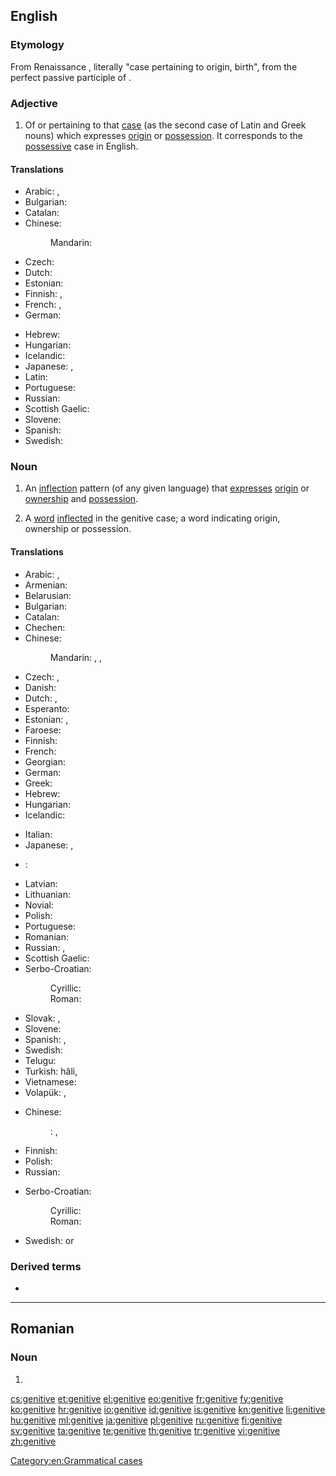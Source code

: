 ==English==
{{wikipedia}}

===Etymology===
From Renaissance {{etyl|la|en}} {{term|casus|lang=la}} {{term|genitivus|genitīvus|lang=la}}, literally "case pertaining to origin, birth", from {{term|genitus|lang=la}} the perfect passive participle of {{term|gigno|gignō|beget|lang=la}}.

===Adjective===
{{en-adj|-}}

# {{grammar}} Of or pertaining to that [[case]] (as the second case of Latin and Greek nouns) which expresses [[origin]] or [[possession]]. It corresponds to the [[possessive]] case in English.

====Translations====
{{trans-top|of or pertaining to the case of possession}}
* Arabic: {{t-|ar|إضافي|tr=iDaafiy|alt=إضَافيّ|sc=Arab}}, {{t-|ar|جري|tr=járriy|alt=جَرِّي|sc=Arab}}
* Bulgarian: {{t-|bg|родителен|tr=rodítelen}}
* Catalan: {{t-|ca|genitiu}}
* Chinese:
*: Mandarin: {{t|cmn|所有|tr=suǒyǒu de|alt=所有的|sc=Hani}}
* Czech: {{t-|cs|genitivní}}
* Dutch: {{t+|nl|genitief|m}}
* Estonian: {{t+|et|omastav}}
* Finnish: {{t+|fi|genetiivi|alt=genetiivi-}}, {{t-|fi|genetiivinen}}
* French: {{t+|fr|génitif|m}}, {{t+|fr|génitive|f}}
* German: {{t-|de|genitivisch}}
{{trans-mid}}
* Hebrew: {{t-|he|יחס הקנײן|tr=yakhas ha-knayn|m}}
* Hungarian: {{t+|hu|birtokos}}
* Icelandic: {{t+|is|eignarfall|alt=eignarfalls-}} {{qualifier|in compounds}}
* Japanese: {{t+|ja|属格|tr=ぞっかく, zokkaku|sc=Jpan}}, {{qualifier|for Slavic}} {{t+|ja|生格|tr=せいかく, seikaku|sc=Jpan}}
* Latin: {{t+|la|genetivus}}
* Portuguese: {{t+|pt|genitivo}}
* Russian: {{t+|ru|родительный|tr=rodítel’nyj|sc=Cyrl}}
* Scottish Gaelic: {{t-|gd|ginideach}}
* Slovene: {{t-|sl|rodilniški}}
* Spanish: {{t+|es|genitivo}}
* Swedish: {{t+|sv|genitiv}}
{{trans-bottom}}

===Noun===
{{en-noun|s|-}}

# {{grammar|uncountable}} An [[inflection]] pattern (of any given language) that [[express]]es [[origin]] or [[ownership]] and [[possession]].
# {{grammar|countable}} A [[word]] [[inflected]] in the genitive case; a word indicating origin, ownership or possession.

====Translations====
{{trans-top|inflection pattern}}
* Arabic: {{t-|ar|حالة المضاف إليه|f|tr=Hálat al-muDāf 'ilayh}}, {{t-|ar|مجرور|m|tr=majruur}}
* Armenian: {{t-|hy|սեռական հոլով|tr=seṙakan holov}}
* Belarusian: {{t-|be|родны склон|tr=rodny sklon|m}}
* Bulgarian: {{t-|bg|родителен падеж|tr=rodítelen padéž|m}}
* Catalan: {{t-|ca|genitiu|m}}
* Chechen: {{tø|ce|доланиг дожар}}
* Chinese:
*: Mandarin: {{t|cmn|屬格|sc=Hani}}, {{t-|cmn|属格|tr=shǔgé|sc=Hani}}, {{t-|cmn|所有格|tr=suǒyǒugé|sc=Hani}}
* Czech: {{t+|cs|genitiv|m}}, {{t-|cs|druhý pád|m}}
* Danish: {{t-|da|ejefald}}
* Dutch: {{t+|nl|tweede naamval|m}}, {{t+|nl|genitief|m}}
* Esperanto: {{t+|eo|genitivo}}
* Estonian: {{t+|et|omastav}}, {{t+|et|genitiiv}}
* Faroese: {{t+|fo|hvørsfall|n}}
* Finnish: {{t+|fi|genetiivi}}
* French: {{t+|fr|génitif|m}}
* Georgian: {{t+|ka|ნათესაობითი|tr=nat'esaobit'i|sc=Geor}}
* German: {{t+|de|Genitiv|m}}
* Greek: {{t+|el|γενική|f|tr=yenikí}}
* Hebrew: {{t-|he|יחס הקנײן|tr=yakhas ha-knayn|m}}
* Hungarian: {{t+|hu|birtokos eset}}
* Icelandic: {{t+|is|eignarfall|n}}
{{trans-mid}}
* Italian: {{t-|it|caso genitivo|m}}
* Japanese: {{t+|ja|属格|tr=ぞっかく, zokkaku}}, {{t+|ja|生格|tr=せいかく, seikaku}}
* {{ttbc|la}}: {{t|la|casus genetivus|m}} <!-- link as t-SOP if non-idiomatic; put marked word in |alt=; see [[User:Kephir/gadgets/xte#Translation_fixing]] -->
* Latvian: {{t+|lv|ģenitīvs|m}}
* Lithuanian: {{t+|lt|kilmininkas|m}}
* Novial: {{tø|nov|genitive}}
* Polish: {{t+|pl|dopełniacz|m}}
* Portuguese: {{t-|pt|caso genitivo|m}}
* Romanian: {{t-|ro|cazul genitiv|m}}
* Russian: {{t+|ru|родительный падеж|m|tr=rodítel’nyj padéž}}, {{t+|ru|генитив|m|sc=Cyrl}}
* Scottish Gaelic: {{t-|gd|tuiseal ginideach|m}}
* Serbo-Croatian:
*: Cyrillic: {{t-|sh|генитив|m}}
*: Roman: {{t-|sh|genitiv|m}}
* Slovak: {{t-|sk|druhý pád|m}}, {{t+|sk|genitív|m}}
* Slovene: {{t+|sl|rodilnik|m}}
* Spanish: {{t-|es|genetivo|m}}, {{t-|es|caso genitivo|m}}
* Swedish: {{t+|sv|genitiv}}
* Telugu: {{t-|te|షష్ఠీ విభక్తి|tr=ṣaṣṭhī vibhakti|sc=Telu}}
* Turkish: {{t+|tr|tamlayan}} hâli, {{t|tr|durumu}}
* Vietnamese: {{t-|vi|sinh cách}}
* Volapük: {{t-|vo|kimafal}}, {{t+|vo|genitif}}
{{trans-bottom}}

{{trans-top|word in the genitive inflection}}
* Chinese:
*: {{ttbc|Mandarin}}: {{t|cmn|所有格的詞|sc=Hani}}, {{t|cmn|所有格的词|tr=suǒyǒugé de cí|sc=Hans}} <!-- was previously three separate links, one per "word"; is this suitable for {{t-SOP}}? also, check if Hani/Hans is correct -->
* Finnish: {{t+|fi|genetiivi}}
* Polish: {{t+|pl|dopełniacz|m}}
* Russian: {{t-|ru|слово в родительном падеже|n|tr=slóvo v rodítel'nom padežé|sc=Cyrl}}
{{trans-mid}}
* Serbo-Croatian:
*: Cyrillic: {{t-|sh|генитив|m}}
*: Roman: {{t-|sh|genitiv|m}}
* Swedish: {{t+|sv|genitiv|c}} or {{n}}
{{trans-bottom}}

===Derived terms===
* {{w|Genitive absolute|genitive absolute}}<!--a construction in [[Greek]] similar to the [[ablative]] absolute in Latin.-->

[[Category:en:Grammatical cases]]

----

==Romanian==

===Noun===
{{head|ro}}

# {{plural of|genitiv|lang=ro}}

[[cs:genitive]]
[[et:genitive]]
[[el:genitive]]
[[eo:genitive]]
[[fr:genitive]]
[[fy:genitive]]
[[ko:genitive]]
[[hr:genitive]]
[[io:genitive]]
[[id:genitive]]
[[is:genitive]]
[[kn:genitive]]
[[li:genitive]]
[[hu:genitive]]
[[ml:genitive]]
[[ja:genitive]]
[[pl:genitive]]
[[ru:genitive]]
[[fi:genitive]]
[[sv:genitive]]
[[ta:genitive]]
[[te:genitive]]
[[th:genitive]]
[[tr:genitive]]
[[vi:genitive]]
[[zh:genitive]]